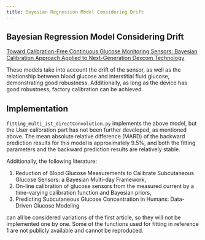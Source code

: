 ```yaml
---
title: Bayesian Regression Model Considering Drift
---
```


## Bayesian Regression Model Considering Drift

[Toward Calibration-Free Continuous Glucose Monitoring Sensors: Bayesian Calibration Approach Applied to Next-Generation Dexcom Technology](https://doi.org/10.1089/dia.2017.0297)

These models take into account the drift of the sensor, as well as the relationship between blood glucose and interstitial fluid glucose, demonstrating good robustness. Additionally, as long as the device has good robustness, factory calibration can be achieved.

## Implementation

`fitting_multi_ist_directConvolution.py` implements the above model, but the User calibration part has not been further developed, as mentioned above. The mean absolute relative difference (MARD) of the backward prediction results for this model is approximately 9.5%, and both the fitting parameters and the backward prediction results are relatively stable.

Additionally, the following literature:

1. Reduction of Blood Glucose Measurements to Calibrate Subcutaneous Glucose Sensors: a Bayesian Multi-day Framework,
2. On-line calibration of glucose sensors from the measured current by a time-varying calibration function and Bayesian priors,
3. Predicting Subcutaneous Glucose Concentration in Humans: Data-Driven Glucose Modeling

can all be considered variations of the first article, so they will not be implemented one by one. Some of the functions used for fitting in reference 1 are not publicly available and cannot be reproduced.